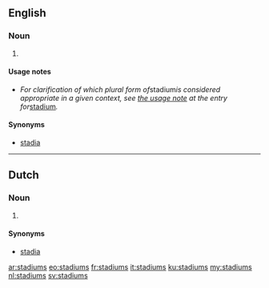 ==English==

===Noun===
{{head|en|plural}} {{p}}

# {{plural of|stadium|lang=en|nocat=1}}

====Usage notes====
* ''For clarification of which plural form of ''stadium'' is considered appropriate in a given context, see [[stadium#Usage notes|the usage note]] at the entry for ''[[stadium]]''.''

====Synonyms====
* {{sense|plural form of stadium}} [[stadia]]

----

==Dutch==

===Noun===
{{head|nl}}

# {{nl-noun form of|pl|stadium}}

====Synonyms====
* [[stadia]]

[[ar:stadiums]]
[[eo:stadiums]]
[[fr:stadiums]]
[[it:stadiums]]
[[ku:stadiums]]
[[my:stadiums]]
[[nl:stadiums]]
[[sv:stadiums]]